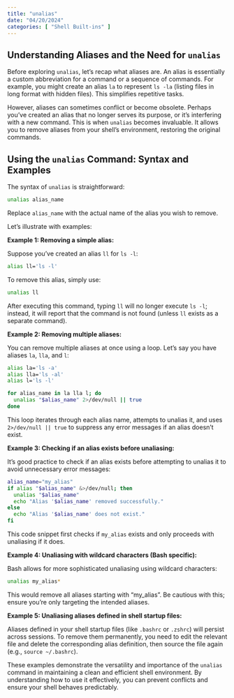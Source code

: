 ```yaml
---
title: "unalias"
date: "04/20/2024"
categories: [ "Shell Built-ins" ]
---
```

## Understanding Aliases and the Need for `unalias`

Before exploring `unalias`, let's recap what aliases are.  An alias is essentially a custom abbreviation for a command or a sequence of commands.  For example, you might create an alias `la` to represent `ls -la` (listing files in long format with hidden files).  This simplifies repetitive tasks.

However,  aliases can sometimes conflict or become obsolete.  Perhaps you've created an alias that no longer serves its purpose, or it's interfering with a new command.  This is when `unalias` becomes invaluable.  It allows you to remove aliases from your shell's environment, restoring the original commands.


## Using the `unalias` Command: Syntax and Examples

The syntax of `unalias` is straightforward:

```bash
unalias alias_name
```

Replace `alias_name` with the actual name of the alias you wish to remove.

Let's illustrate with examples:

**Example 1: Removing a simple alias:**

Suppose you've created an alias `ll` for `ls -l`:

```bash
alias ll='ls -l'
```

To remove this alias, simply use:

```bash
unalias ll
```

After executing this command, typing `ll` will no longer execute `ls -l`; instead, it will report that the command is not found (unless `ll` exists as a separate command).


**Example 2: Removing multiple aliases:**

You can remove multiple aliases at once using a loop. Let's say you have aliases `la`, `lla`, and `l`:


```bash
alias la='ls -a'
alias lla='ls -al'
alias l='ls -l'

for alias_name in la lla l; do
  unalias "$alias_name" 2>/dev/null || true
done
```

This loop iterates through each alias name, attempts to unalias it, and uses `2>/dev/null || true` to suppress any error messages if an alias doesn't exist.


**Example 3: Checking if an alias exists before unaliasing:**

It's good practice to check if an alias exists before attempting to unalias it to avoid unnecessary error messages:

```bash
alias_name="my_alias"
if alias "$alias_name" &>/dev/null; then
  unalias "$alias_name"
  echo "Alias '$alias_name' removed successfully."
else
  echo "Alias '$alias_name' does not exist."
fi
```

This code snippet first checks if `my_alias` exists and only proceeds with unaliasing if it does.



**Example 4: Unaliasing with wildcard characters (Bash specific):**

Bash allows for more sophisticated unaliasing using wildcard characters:

```bash
unalias my_alias*
```

This would remove all aliases starting with "my_alias".  Be cautious with this; ensure you're only targeting the intended aliases.



**Example 5: Unaliasing aliases defined in shell startup files:**

Aliases defined in your shell startup files (like `.bashrc` or `.zshrc`) will persist across sessions.  To remove them permanently, you need to edit the relevant file and delete the corresponding alias definition, then source the file again (e.g., `source ~/.bashrc`).



These examples demonstrate the versatility and importance of the `unalias` command in maintaining a clean and efficient shell environment.  By understanding how to use it effectively, you can prevent conflicts and ensure your shell behaves predictably.


